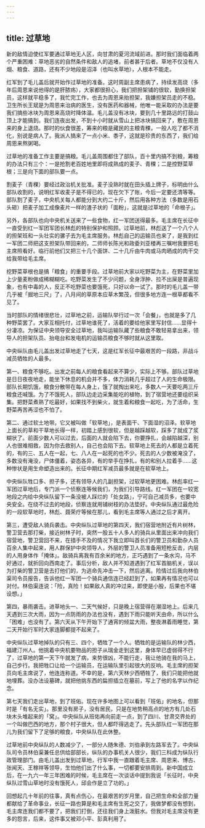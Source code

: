 ```yaml
---
---
---
```

title: 过草地
---




新的敌情迫使红军要通过草地无人区，向甘肃的夏河流域前进。那时我们面临着两个严重困难：草地恶劣的自然条件和敌人的追堵，前者甚于后者。草地不仅没有人烟、粮食、道路，还有不少地段是沼泽（也叫水草地），人根本不能走。

红军到了毛儿盖后就开始作过草地的准备。这时周副主席患病了，持续发高烧（多年后周恩来说他得的是肝脓疡），大家都很担心，我们把担架铺的很软，勤换担架员，这样就平稳多了，我忙完工作，也去为周恩来抬担架，我嫌担架员走的不稳。卫生所长王斌是为周恩来治病的医生，没有医药和器械，他唯一能采取的办法是要我们搞些冰块为周恩来高烧时降体温。毛儿盖没有冰块，要到几十里路远的打鼓山顶上才能搞到。我们连夜出发，不到十小时就从雪山上把冰块搞回来了，敷在周恩来的身上退烧。那时的伙食很差，筹来的粮是藏民的主粮青稞，一般人吃了都不消化，别说是病人了。我派人搞来了一点小米、黍子，这就是珍贵的东西了，我们给周恩来熬粥喝。

过草地的准备工作主要是搞粮。毛儿盖周围都住了部队，百十里内搞不到粮，筹粮的办法只有三个：一是抢割老百姓地里即将成熟成的麦子、青稞；二是控野菜草根；三是向下面的部队要一点。

割麦子（青稞）要经过政治机关批准。麦子没熟时就在田头插上牌子，标明由什么部队收割的，说明红军收麦子是不得已的，现在欠下了账，今后一定要还清等等。部队割了麦子，中央机关每人都能分到大约二十斤，然后用各种方法（多数是用石头砸）把麦子加工成像麦片一样的渣子状的「面粉」，这就是过草地的「命根子」。

另外，各部队也向中央机关送来了一些食物，红一军团送得最多。毛主席在长征中一直受到红一军团军团长林彪的特别保护和照顾。过草地前，林彪送了一个八个人的担架班和一头壮实的骡子去为毛主席服务。林彪自己的运输员也来了，是我到红一军团二师把这支担架队带回来的，二师师长陈光和政委刘亚楼再三嘱咐我要把毛主席照看好。临行前他们又把三十几个面饼、二十几斤由牛肉或马肉晒成的肉干交给我带给毛主席。

挖野菜草根也是搞「粮食」的重要手段。过草地前大家以吃野菜为主，在野菜里加上少量麦粉做成稀糊糊吃。吃野菜发生了不少问题，全身浮肿、拉不出屎是普遍现象，也有中毒的人，反正不吃野菜也要饿死，只好以命一试了。那时的毛儿盖一带几乎被「掘地三尺」了，八月间的草原本应草木繁茂，但很多地方连一根草都看不见了。

当时部队的情绪很悲壮，过草地之前，运输队举行过一次「会餐」，也就是多了几种野菜罢了。大家互相托付，过草地谁死了，活着的要给他家里写封信……显得十分凄凉。为保证中央领导安全过草地，我叫运输队藏了些粮食不敢轻易拿出来，领导人的担架队员、抬电台和发电机的运输员粮食不够时就从这里取。

中央纵队由毛儿盖出发过草地走了七天，这是红军长征中最艰苦的一段路，非战斗减员牺牲的人最多。

第一、粮食不够吃。出发之前每人的粮食看起来不算少，实际上不够。部队过草地是日日夜夜地走，能坐下休息的机会并不多，体力消耗几乎超过了人的生命极限。部队长期饥饿，粮食分散带在每人身上，饿了就掏出来吃，多数人一天要吃两三斤粮食还喊饿。为了不饿死人，部队边走边采集能吃的植物，到了宿营地还要组织采集。把野菜煮熟了吃最好，如果找不到柴火，就生着和粮食一起吃，为了活命，生野菜再苦再涩也不怕了。

第二、通过软土地带。它又被叫做「软草地」，是表面干、下面湿的沼泽。软草地上面长的草和干草地长得一样，初踏上感到很软，但是越踩越软，踩多了就成了浆糊状了。前面少数人可以过去，后面的人就会陷下去，你要挣扎，会越陷越深，别人也很难相救，因为你去救别人，自己也会陷下去。软草地上死去的人都是立着死的，有的三、五人在一起，七、八人在一起死的也不少。死去的人少数被淹没了，多数没有淹没，尸体僵着，姿态各异，有的举手在挣扎，有的和别人拉着手……这种惨状是用生命塑造出来的。长征中期红军减员最多就是在软草地上。

中央纵队牲口多、担子多，还有领导人的几副担架，过软草地更困难。林彪率红一军团过草地后，专门派一个侦察连等候我们，为我们引导路线。红一军团在一较宽地段之内给中央纵队留下一条没被人踩烂的「处女路」，宁可自己减员多，也要中央安全。在绕不过去的地段，侦察连就用铺树枝的办法垫好。中央纵队通过最危险的一段软草地时，林彪、聂荣疗等候在那儿，看到毛主席等人通过之后才离开。

第三，遭受敌人骑兵袭击。中央纵队过草地的第四天，我们宿营地附近有片树林，警卫营去那打柴，接近树林子时，突然一股五十人多人的骑兵从里面出来冲向我们宿营地，警卫营回不来，在措手不及的情况下我立即叫首长们的警卫员和勤杂人员百余人集中起来，用人群保护中央领导人，外层的警卫人员准备用短枪反击，内层的人用身体作「掩体」。敌骑兵离我有百余米的地方，正巧遇到了一条水沟，马不好通过，就折回向西南走了。事后分析，敌人并不知道遇到了红军首脑机关，误以为打柴的警卫营是去打他们的，为逃命先冲击一下，然后逃离。险情过后我向林伯渠司令员报告，告诉他红一军团一个骑兵通信连已经赶到了，如果再有情况也可以对付。林伯渠连说：「险，真险！如果敌人真的冲过来，即使是小股，后果也不堪设想。」

第四，暴雨袭击。进草地头一、二天气候好，只是晚上宿营得在潮湿地上。后来几天遇到三次大雨，因为一点防雨的办法也没有，遇到下雨只能听天由命，所以什么「困难」也没有了。第六天从下午开始下了通宵的倾盆大雨，整夜淋着雨睡觉，第二天开始行军时大家连脚都提不起来了。

中央纵队过草地掉队的只有三、四个，牺牲了一个人。牺牲的是运输队的林少西，福建汀州人。他挑着中央机要物品的担子从瑞金走到这里，身体早已虚弱得不行了，过草地的第一天下午就发了病，来势很凶，不能行走，我让他骑在我的马上，自己步行。我把牲口让给一个运输员，在运输队里引起很大的反响。毛主席的担架员向毛主席说了，他连连称道。不幸的是，第六天林少西牺牲了，我们只能把他就地埋葬。没办法设墓碑，就把他挑东西的扁担插立在墓前，写上了他的名字以作纪念。

第七天我们走出草地，到了班佑。现在许多地图上可以看到「班佑」的地名，但那时是「有名无实」。那里没有房子，没有居民，只是在地势稍高点的地方有几处石块木头堆起来的「窝」。中央纵队从班佑再向前走一点，到了四川、甘肃交界处的一个叫做巴西的地方，那个村子很大，但人都吓得逃走了。先头部队红一军团在那儿为我们留下了足够的粮食，中央纵队在此休整。

过草地前中央纵队的人数减少了，一部分人随朱德、刘伯承到左路军去了。中央纵队司令员林伯渠兼任总供给部部长，纵队的办事机关人很少，我们三科成为纵队行政管理部门。由毛儿盖出发到过草地，行军中我一直跟着毛主席、周恩来、博古、张闻天、王稼祥等领导，生怕他们出了什么事，一切都要安排周到。新中国成立后，在一九六一年三年困难的时候，毛主席在一次谈话中提到我说「长征时，中央纵队过雪山草地时没有饿死人，邱会作是立了功的。」

回想起几十年前的往事，真有点伤心，在最艰苦的岁月里，自己把生命和全部力量都献给了革命事业，长征一路也算是和毛主席有生死之交了，我做梦都没有想到，毛主席连我们都不要了，把我们打倒，还往我们身上泼脏水。但我对毛主席没有更多的怨言，后来，这件事又被邓小平、彭真利用了。